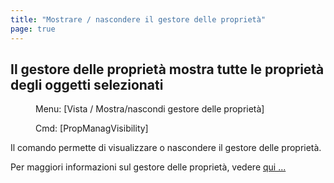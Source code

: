 ```yaml
---
title: "Mostrare / nascondere il gestore delle proprietà"
page: true
---
```

## Il gestore delle propriet&#224; mostra tutte le propriet&#224; degli oggetti selezionati
 <Menu> Menu: [Vista / Mostra/nascondi gestore delle proprietà] </Menu> 
 <Menu> Cmd: [PropManagVisibility] </Menu> 

Il comando permette di visualizzare o nascondere il gestore delle propriet&#224;.

Per maggiori informazioni sul gestore delle propriet&#224;, vedere [qui ...](../eigenschaftsmanager/uebersicht)
